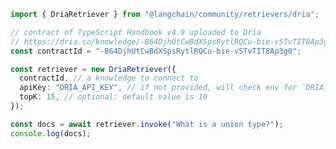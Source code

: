 ```typescript
import { DriaRetriever } from "@langchain/community/retrievers/dria";

// contract of TypeScript Handbook v4.9 uploaded to Dria
// https://dria.co/knowledge/-B64DjhUtCwBdXSpsRytlRQCu-bie-vSTvTIT8Ap3g0
const contractId = "-B64DjhUtCwBdXSpsRytlRQCu-bie-vSTvTIT8Ap3g0";

const retriever = new DriaRetriever({
  contractId, // a knowledge to connect to
  apiKey: "DRIA_API_KEY", // if not provided, will check env for `DRIA_API_KEY`
  topK: 15, // optional: default value is 10
});

const docs = await retriever.invoke("What is a union type?");
console.log(docs);
```